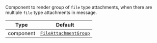 Component to render group of `file` type attachments, when there are multiple `file` type attachments in message.

| Type | Default |
| - | - |
| component | [`FileAttachmentGroup`](../../../ui-components/file_attachment_group.mdx) |
